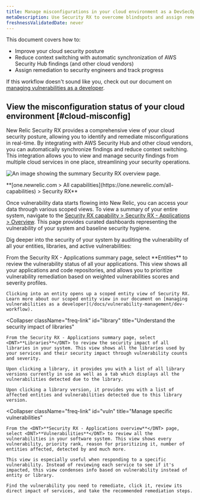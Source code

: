```yaml
---
title: Manage misconfigurations in your cloud environment as a DevSecOps, Platform, or Security  team
metaDescription: Use Security RX to overcome blindspots and assign remediation to developers as a security team.
freshnessValidatedDate: never
---
```


This document covers how to:

* Improve your cloud security posture 
* Reduce context switching with automatic synchronization of AWS Security Hub findings (and other cloud vendors)
* Assign remediation to security engineers and track progress

If this workflow doesn't sound like you, check out our document on [managing vulnerabilities as a developer](/docs/vulnerability-management/dev-workflow).


## View the misconfiguration status of your cloud environment [#cloud-misconfig]
New Relic Security RX provides a comprehensive view of your cloud security posture, allowing you to identify and remediate misconfigurations in real-time. By integrating with AWS Security Hub and other cloud vendors, you can automatically synchronize findings and reduce context switching. This integration allows you to view and manage security findings from multiple cloud services in one place, streamlining your security operations.

<img
  title="Security RX overview"
  alt="An image showing the summary Security RX overview page."
  src="/images/security_app-overview.webp"
/>

<figcaption>
  <DNT>
    **[one.newrelic.com > All capabilities](https://one.newrelic.com/all-capabilities) > Security RX**
  </DNT>
</figcaption>

Once vulnerability data starts flowing into New Relic, you can access your data through various scoped views. To view a summary of your entire system, navigate to the [Security RX capability > Security RX - Applications > Overview](https://one.newrelic.com/vulnerability-management/apm-summary). This page provides curated dashboards representing the vulnerability of your system and baseline security hygiene.

Dig deeper into the security of your system by auditing the vulnerability of all your entities, libraries, and active vulnerabilities:

<CollapserGroup>
  <Collapser
    className="freq-link"
    id="entity"
    title="Manage vulnerabilities for all your entities"
  >
    From the Security RX - Applications summary page, select <DNT>**Entities**</DNT> to review the vulnerability status of all your applications. This view shows all your applications and code repositories, and allows you to prioritize vulnerability remediation based on weighted vulnerabilities scores and severity profiles.

    Clicking into an entity opens up a scoped entity view of Security RX. Learn more about our scoped entity view in our document on [managing vulnerabilities as a developer](/docs/vulnerability-management/dev-workflow).

  </Collapser>

  <Collapser
    className="freq-link"
    id="library"
    title="Understand the security impact of libraries"
  >
    From the Security RX - Applications summary page, select <DNT>**Libraries**</DNT> to review the security impact of all libraries in your system. This view shows all the libraries used by your services and their security impact through vulnerability counts and severity.

    Upon clicking a library, it provides you with a list of all library versions currently in use as well as a tab which displays all the vulnerabilities detected due to the library.

    Upon clicking a library version, it provides you with a list of affected entities and vulnerabilities detected due to this library version.
  </Collapser>

  <Collapser
    className="freq-link"
    id="vuln"
    title="Manage specific vulnerabilities"
  >
    From the <DNT>**Security RX - Applications overview**</DNT> page, select <DNT>**Vulnerabilities**</DNT> to review all the vulnerabilities in your software system. This view shows every vulnerability, priority rank, reason for prioritizing it, number of entities affected, detected by and much more.

    This view is especially useful when responding to a specific vulnerability. Instead of reviewing each service to see if it's impacted, this view condenses info based on vulnerability instead of entity or library.

    Find the vulnerability you need to remediate, click it, review its direct impact of services, and take the recommended remediation steps.
  </Collapser>
</CollapserGroup>
